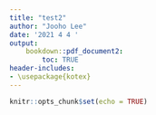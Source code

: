 ```yaml
---
title: "test2"
author: "Jooho Lee"
date: '2021 4 4 '
output: 
    bookdown::pdf_document2:
        toc: TRUE
header-includes:
- \usepackage{kotex}
---
```


```r
knitr::opts_chunk$set(echo = TRUE)
```

